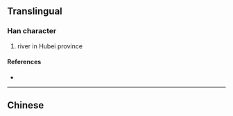 {{character info/new}}
{{also|灄}}
==Translingual==

===Han character===
{{Han char|rn=85|rad=水|as=10|sn=13|four=|canj=ESJE|ids=⿰氵聂}}

# river in Hubei province

====References====
* {{Han ref|kx=0643.241|hdz=31693.110|uh=6EE0|ud=28384}}

----

==Chinese==
{{zh-see|灄}}